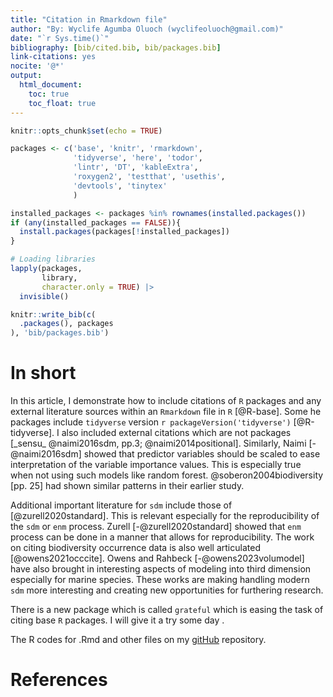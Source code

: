 ```yaml
---
title: "Citation in Rmarkdown file"
author: "By: Wyclife Agumba Oluoch (wyclifeoluoch@gmail.com)"
date: "`r Sys.time()`"
bibliography: [bib/cited.bib, bib/packages.bib]
link-citations: yes
nocite: '@*'
output: 
  html_document:
    toc: true
    toc_float: true
---
```


```r
knitr::opts_chunk$set(echo = TRUE)
```

```r

packages <- c('base', 'knitr', 'rmarkdown', 
              'tidyverse', 'here', 'todor', 
              'lintr', 'DT', 'kableExtra', 
              'roxygen2', 'testthat', 'usethis',
              'devtools', 'tinytex'
              )

installed_packages <- packages %in% rownames(installed.packages())
if (any(installed_packages == FALSE)){
  install.packages(packages[!installed_packages])
}

# Loading libraries
lapply(packages, 
       library, 
       character.only = TRUE) |> 
  invisible()
```

```r

knitr::write_bib(c(
  .packages(), packages
), 'bib/packages.bib')
```

# In short

In this article, I demonstrate how to include citations of `R` packages and any external literature sources within an `Rmarkdown` file in `R` [@R-base]. Some he packages include `tidyverse` version `r packageVersion('tidyverse')` [@R-tidyverse]. I also included external citations which are not packages [_sensu_ @naimi2016sdm, pp.3; @naimi2014positional]. Similarly, Naimi [-@naimi2016sdm] showed that predictor variables should be scaled to ease interpretation of the variable importance values. This is especially true when not using such models like random forest. @soberon2004biodiversity [pp. 25] had shown similar patterns in their earlier study.

Additional important literature for `sdm` include those of [@zurell2020standard]. This is relevant especially for the reproducibility of the `sdm` or `enm` process. Zurell [-@zurell2020standard] showed that `enm` process can be done in a manner that allows for reproducibility. The work on citing biodiversity occurrence data is also well articulated [@owens2021occcite]. Owens and Rahbeck [-@owens2023volumodel] have also brought in interesting aspects of modeling into third dimension especially for marine species. These works are making handling modern `sdm` more interesting and creating new opportunities for furthering research.

There is a new package which is called `grateful` which is easing the task of citing base `R` packages. I will give it a try some day .

The R codes for .Rmd and other files on my [gitHub](https://github.com/Wycology/citation) repository. 

# References